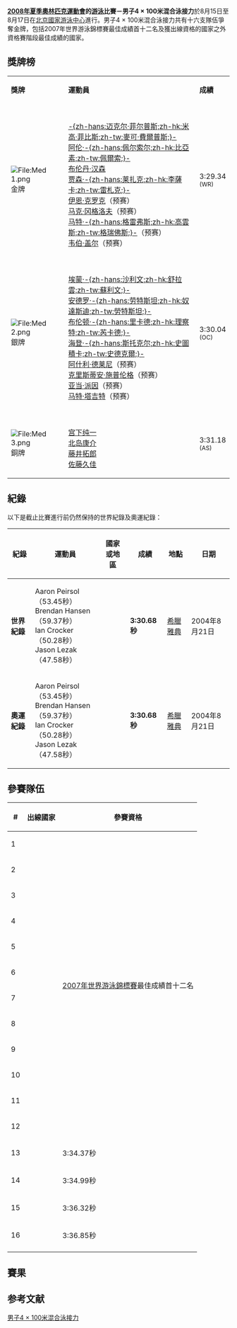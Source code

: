 {{noteTA
|1=zh-hans:專項; zh-hant:項目;
}}

{{2008年夏季奧林匹克運動會游泳比賽}}

'''[[2008年夏季奧林匹克運動會|2008年夏季奧林匹克運動會]]的[[2008年夏季奧林匹克運動會游泳比賽|游泳]]比賽－男子4 × 100米混合泳接力'''於8月15日至8月17日在[[北京國家游泳中心|北京國家游泳中心]]進行。男子4 × 100米混合泳接力共有十六支隊伍爭奪金牌，包括2007年世界游泳錦標賽最佳成績首十二名及獲出線資格的國家之外資格賽階段最佳成績的國家。

== 獎牌榜 ==
{| class="wikitable"
|- bgcolor="#efefef"
| '''獎牌'''
| '''運動員'''
| '''成績'''
|-
| bgcolor="gold" | [[File:Med_1.png|File:Med 1.png]] 金牌
| {{flagIOCteam|USA|2008年夏季}}<br />[[迈克尔·菲尔普斯|-{zh-hans:迈克尔·菲尔普斯;zh-hk:米高·菲比斯;zh-tw:麥可·費爾普斯;}-]]<br />[[阿龍·佩爾索爾|阿伦·-{zh-hans:佩尔索尔;zh-hk:比亞素;zh-tw:佩爾索;}-]]<br />[[布伦丹·汉森|布伦丹·汉森]]<br />[[贾森·莱扎克|贾森·-{zh-hans:莱扎克;zh-hk:李薩卡;zh-tw:雷札克;}-]]<br />[[伊恩·克罗克|伊恩·克罗克]]（预赛）<br />[[马克·冈格洛夫|马克·冈格洛夫]]（预赛）<br />[[马特·格雷弗斯|马特·-{zh-hans:格雷弗斯;zh-hk:高雲斯;zh-tw:格瑞佛斯;}-]]（预赛）<br />[[韦伯·盖尔|韦伯·盖尔]]（预赛）||3:29.34 <br /><small>(WR)</small>
|-
| bgcolor="silver" | [[File:Med_2.png|File:Med 2.png]] 銀牌
| {{flagIOCteam|AUS|2008年夏季}}<br />[[埃蒙·沙利文|埃蒙·-{zh-hans:沙利文;zh-hk:舒拉雲;zh-tw:蘇利文;}-]]<br />[[安德罗·劳特斯坦|安德罗·-{zh-hans:劳特斯坦;zh-hk:奴達斯迪;zh-tw:勞特斯坦;}-]]<br />[[布伦顿·里卡德|布伦顿·-{zh-hans:里卡德;zh-hk:理察特;zh-tw:芮卡德;}-]]<br />[[海登·斯托克尔|海登·-{zh-hans:斯托克尔;zh-hk:史圖積卡;zh-tw:史德克爾;}-]]<br />[[阿什利·德莱尼|阿什利·德莱尼]]（预赛）<br />[[克里斯蒂安·施普伦格|克里斯蒂安·施普伦格]]（预赛）<br />[[亚当·派因|亚当·派因]]（预赛）<br />[[马特·塔吉特|马特·塔吉特]]（预赛）||3:30.04 <br /><small>(OC)</small>
|-
| bgcolor="cc9966" | [[File:Med_3.png|File:Med 3.png]] 銅牌
| {{flagIOCteam|JPN|2008年夏季}} <br />[[宫下纯一|宫下纯一]]<br />[[北岛康介|北岛康介]]<br />[[藤井拓郎|藤井拓郎]]<br />[[佐藤久佳|佐藤久佳]]||3:31.18 <br /><small>(AS)</small>
|}

== 紀錄 ==
以下是截止比賽進行前仍然保持的世界紀錄及奧運紀錄：
{| class="wikitable" style="text-align:center; font-size:85%"
|-
! 紀錄 
! 運動員
! 國家或地區
! 成績
! 地點
! 日期
|-
| '''世界紀錄'''
| Aaron Peirsol（53.45秒）<br />Brendan Hansen（59.37秒）<br />Ian Crocker（50.28秒）<br />Jason Lezak（47.58秒）
| {{USA}}
| ''' 3:30.68秒'''
| [[希臘|希臘]][[雅典|雅典]]
| 2004年8月21日
|-
| '''奧運紀錄'''
| Aaron Peirsol（53.45秒）<br />Brendan Hansen（59.37秒）<br />Ian Crocker（50.28秒）<br />Jason Lezak（47.58秒）
| {{USA}}
| ''' 3:30.68秒'''
| [[希臘|希臘]][[雅典|雅典]]
| 2004年8月21日

|}

== 參賽隊伍 ==
{| class="wikitable" width=400 style="text-align:center; font-size:90%"
|-
! #
! 出線國家
! colspan=2|參賽資格
|-
| 1 || align="left"|{{flagIOC|JPN|2008年夏季}} || rowspan=12 colspan=2|[[2007年世界游泳錦標賽|2007年世界游泳錦標賽]]最佳成績首十二名
|-
| 2 || align="left"|{{flagIOC|RUS|2008年夏季}}
|-
| 3 || align="left"|{{flagIOC|RSA|2008年夏季}} 
|-
| 4 || align="left"|{{flagIOC|AUS|2008年夏季}} 
|-
| 5 || align="left"|{{flagIOC|FRA|2008年夏季}} 
|-
| 6 || align="left"|{{flagIOC|GBR|2008年夏季}} 
|-
| 7 || align="left"|{{flagIOC|ITA|2008年夏季}} 
|-
| 8 || align="left"|{{flagIOC|ROU|2008年夏季}} 
|-
| 9 || align="left"|{{flagIOC|BRA|2008年夏季}} 
|-
| 10 || align="left"|{{flagIOC|UKR|2008年夏季}}
|-
| 11 || align="left"|{{flagIOC|NZL|2008年夏季}} 
|-
| 12 || align="left"|{{flagIOC|BLR|2008年夏季}} 
|-
| 13 || align="left"|{{flagIOC|USA|2008年夏季}} || 3:34.37秒 || rowspan=4|資格賽階段最佳成績的國家
|-
| 14 || align="left"|{{flagIOC|CAN|2008年夏季}} || 3:34.99秒
|-
| 15 || align="left"|{{flagIOC|CRO|2008年夏季}} || 3:36.32秒
|-
| 16 || align="left"|{{flagIOC|SWE|2008年夏季}} || 3:36.85秒
|-
|}

== 賽果 ==

== 参考文献 ==
<div class="references-small">
<references />
</div>

[[Category:2008年夏季奧林匹克運動會游泳比賽|男子4 × 100米混合泳接力]]